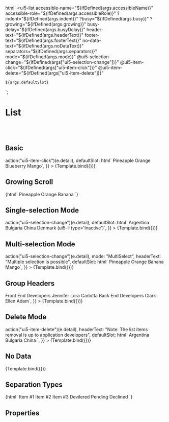 

<Meta title="Components/List" component="ui5-list" argTypes={argTypes} />

  html` <ui5-list
    accessible-name="${ifDefined(args.accessibleName)}"
    accessible-role="${ifDefined(args.accessibleRole)}"
    ?indent="${ifDefined(args.indent)}"
    ?busy="${ifDefined(args.busy)}"
    ?growing="${ifDefined(args.growing)}"
    busy-delay="${ifDefined(args.busyDelay)}"
    header-text="${ifDefined(args.headerText)}"
    footer-text="${ifDefined(args.footerText)}"
    no-data-text="${ifDefined(args.noDataText)}"
    separators="${ifDefined(args.separators)}"
    mode="${ifDefined(args.mode)}"
    @ui5-selection-change="${ifDefined(args["ui5-selection-change"])}"
    @ui5-item-click="${ifDefined(args["ui5-item-click"])}"
    @ui5-item-delete="${ifDefined(args["ui5-item-delete"])}"
  >
    ${args.defaultSlot}
  </ui5-list>`;

# List

<Description />

<br />
<br />

## Basic

<Preview>
  <Story
    name="Basic"
    args={{
      ["ui5-item-click"]: (e) => action("ui5-item-click")(e.detail),
      defaultSlot: html` <ui5-li
          icon="nutrition-activity"
          description="Tropical plant with an edible fruit"
          additional-text="In-stock"
          additional-text-state="Success"
          >Pineapple</ui5-li
        >
        <ui5-li
          icon="nutrition-activity"
          description="Occurs between red and yellow"
          additional-text="Expires"
          additional-text-state="Warning"
          >Orange</ui5-li
        >
        <ui5-li
          icon="nutrition-activity"
          description="The yellow lengthy fruit"
          additional-text="Re-stock"
          additional-text-state="Information"
          >Blueberry</ui5-li
        >
        <ui5-li
          icon="nutrition-activity"
          description="The tropical stone fruit"
          additional-text="Re-stock"
          additional-text-state="Error"
          >Mango</ui5-li
        >`,
    }}
  >
    {Template.bind({})}
  </Story>
</Preview>

## Growing Scroll

<Preview>
  <Story name="Growing Scroll">
    {html`
      <ui5-list id="infiniteScrollEx" style="height: 200px" growing="Scroll">
        <ui5-li
          icon="nutrition-activity"
          description="Tropical plant with an edible fruit"
          additional-text="In-stock"
          additional-text-state="Success"
          >Pineapple</ui5-li
        >
        <ui5-li
          icon="nutrition-activity"
          description="Occurs between red and yellow"
          additional-text="Expires"
          additional-text-state="Warning"
          >Orange</ui5-li
        >
        <ui5-li
          icon="nutrition-activity"
          description="The yellow lengthy fruit"
          additional-text="Re-stock"
          additional-text-state="Error"
          >Banana</ui5-li
        >
      </ui5-list>
      <script>
        function template(i) {
          var li = document.createElement("ui5-li");
          li.textContent = "Fruit name";
          li.description = "the description goes here " + i;
          li.additionalText = "Available";
          li.additionalTextState = "Success";
          li.icon = "nutrition-activity";
          return li;
        }
        function insertItems(el, num) {
          for (var i = 0; i < num; i++) {
            el.appendChild(template(i));
          }
        }
        infiniteScrollEx.addEventListener("load-more", (e) => {
          var el = infiniteScrollEx;
          el.busy = true;
          setTimeout(() => {
            insertItems(el, 5);
            el.busy = false;
          }, 200);
        });
      </script>
    `}
  </Story>
</Preview>

## Single-selection Mode

<Preview>
  <Story
    name="Single-selection Mode"
    args={{
      mode: "SingleSelect",
      headerText: "Select a country:",
      ["ui5-selection-change"]: (e) => action("ui5-selection-change")(e.detail),
      defaultSlot: html` <ui5-li selected="" icon="map" icon-end=""
          >Argentina</ui5-li
        >
        <ui5-li icon="map" icon-end="">Bulgaria</ui5-li>
        <ui5-li icon="map" icon-end="">China</ui5-li>
        <ui5-li type="Inactive" icon="map" icon-end=""
          >Denmark (ui5-li type='Inactive')</ui5-li
        >`,
    }}
  >
    {Template.bind({})}
  </Story>
</Preview>

## Multi-selection Mode

<Preview>
  <Story
    name="Multi-selection Mode"
    args={{
      ["ui5-selection-change"]: (e) => action("ui5-selection-change")(e.detail),
      mode: "MultiSelect",
      headerText: "Multiple selection is possible",
      defaultSlot: html` <ui5-li>Pineapple</ui5-li>
        <ui5-li selected="">Orange</ui5-li>
        <ui5-li>Banana</ui5-li>
        <ui5-li>Mango</ui5-li>`,
    }}
  >
    {Template.bind({})}
  </Story>
</Preview>

## Group Headers

<Preview>
  <Story
    name="Group Headers"
    args={{
      mode: "MultiSelect",
      defaultSlot: html` <ui5-li-groupheader
          >Front End Developers</ui5-li-groupheader
        >
        <ui5-li
          image="../../../assets/images/avatars/woman_avatar_3.png"
          icon="navigation-right-arrow"
          icon-end=""
          >Jennifer</ui5-li
        >
        <ui5-li
          image="../../../assets/images/avatars/woman_avatar_4.png"
          icon="navigation-right-arrow"
          icon-end=""
          >Lora</ui5-li
        >
        <ui5-li
          image="../../../assets/images/avatars/woman_avatar_5.png"
          icon="navigation-right-arrow"
          icon-end=""
          >Carlotta</ui5-li
        >
        <ui5-li-groupheader>Back End Developers</ui5-li-groupheader>
        <ui5-li
          image="../../../assets/images/avatars/man_avatar_1.png"
          icon="navigation-right-arrow"
          icon-end=""
          >Clark</ui5-li
        >
        <ui5-li
          image="../../../assets/images/avatars/woman_avatar_1.png"
          icon="navigation-right-arrow"
          icon-end=""
          >Ellen</ui5-li
        >
        <ui5-li
          image="../../../assets/images/avatars/man_avatar_2.png"
          icon="navigation-right-arrow"
          icon-end=""
          >Adam</ui5-li
        >`,
    }}
  >
    {Template.bind({})}
  </Story>
</Preview>

## Delete Mode

<Preview>
  <Story
    name="Delete Mode"
    args={{
      mode: "Delete",
      ["ui5-item-delete"]: (e) => action("ui5-item-delete")(e.detail),
      headerText:
        "Note: The list items removal is up to application developers",
      defaultSlot: html`
        <ui5-li>Argentina</ui5-li>
        <ui5-li>Bulgaria</ui5-li>
        <ui5-li>China</ui5-li>
      `,
    }}
  >
    {Template.bind({})}
  </Story>
</Preview>

## No Data

<Preview>
  <Story
    name="No Data"
    args={{
      headerText: "Products",
      noDataText: "No Data Available",
      separators: "None",
    }}
  >
    {Template.bind({})}
  </Story>
</Preview>

## Separation Types

<Preview>
  <Story name="Separation Types">
    {html`
      <ui5-list
        header-text="No separators"
        separators="None"
        class="full-width"
      >
        <ui5-li icon="product">Item #1</ui5-li>
        <ui5-li icon="product">Item #2</ui5-li>
        <ui5-li icon="product">Item #3</ui5-li>
      </ui5-list>
      <ui5-list
        header-text="Inner separators"
        separators="Inner"
        class="full-width"
      >
        <ui5-li icon="shipping-status">Devilered</ui5-li>
        <ui5-li icon="shipping-status">Pending</ui5-li>
        <ui5-li icon="shipping-status">Declined</ui5-li>
      </ui5-list>
    `}
  </Story>
</Preview>

## Properties

<ArgsTable story="." />
